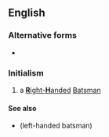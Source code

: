 ==English==

===Alternative forms===
* {{l|en|rhb}}

===Initialism===
{{rfc-header|Initialism}}
{{head|en|initialism}}

# {{label|en|cricket}} a [[right-handed|'''R'''ight-'''H'''anded]] [[batsman|Batsman]]

====See also====
* {{l|en|LHB}} (left-handed batsman)
